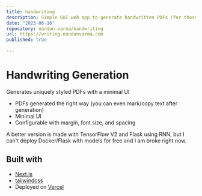```yaml
---
title: handwriting
description: Simple GUI web app to generate handwritten PDFs (for those who forget about assignments)
date: "2023-06-16"
repository: nandan-varma/handwriting
url: https://writing.nandanvarma.com
published: true
  
---
```

# Handwriting Generation

Generates uniquely styled PDFs with a minimal UI

- PDFs generated the right way (you can even mark/copy text after generation)
- Minimal UI
- Configurable with margin, font size, and spacing

A better version is made with TensorFlow V2 and Flask using RNN, but I can't deploy Docker/Flask with models for free and I am broke right now.

## Built with

- [Next.js](https://nextjs.org)
- [tailwindcss](https://tailwindcss.com)
- Deployed on [Vercel](https://vercel.com)